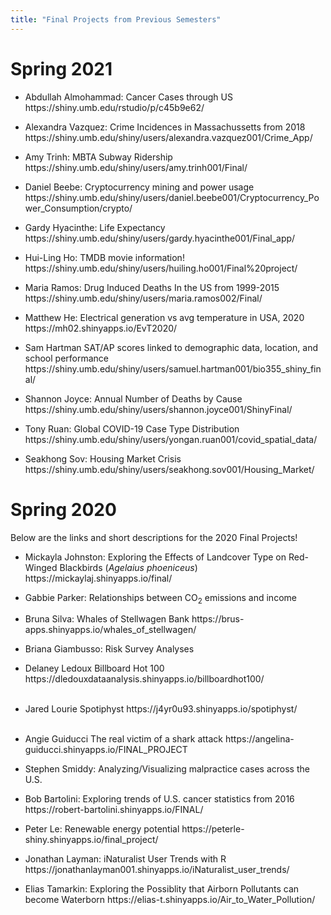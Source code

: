 ```yaml
---
title: "Final Projects from Previous Semesters"
---
```


# Spring 2021
- Abdullah Almohammad:	Cancer Cases through US	https://shiny.umb.edu/rstudio/p/c45b9e62/  
  
- Alexandra Vazquez:	Crime Incidences in Massachussetts from 2018	https://shiny.umb.edu/shiny/users/alexandra.vazquez001/Crime_App/  
  
- Amy Trinh:	MBTA Subway Ridership	https://shiny.umb.edu/shiny/users/amy.trinh001/Final/  
    
- Daniel Beebe:	Cryptocurrency mining and power usage	https://shiny.umb.edu/shiny/users/daniel.beebe001/Cryptocurrency_Power_Consumption/crypto/  
  
- Gardy Hyacinthe:	Life Expectancy	https://shiny.umb.edu/shiny/users/gardy.hyacinthe001/Final_app/  
  
- Hui-Ling Ho:	TMDB movie information!	https://shiny.umb.edu/shiny/users/huiling.ho001/Final%20project/  
  
  
- Maria Ramos: 	Drug Induced Deaths In the US from 1999-2015	https://shiny.umb.edu/shiny/users/maria.ramos002/Final/  
  
- Matthew He:	Electrical generation vs avg temperature in USA, 2020	https://mh02.shinyapps.io/EvT2020/  

- Sam Hartman	SAT/AP scores linked to demographic data, location, and school performance	https://shiny.umb.edu/shiny/users/samuel.hartman001/bio355_shiny_final/  
  
- Shannon Joyce:	Annual Number of Deaths by Cause 	https://shiny.umb.edu/shiny/users/shannon.joyce001/ShinyFinal/  
  
- Tony Ruan:	Global COVID-19 Case Type Distribution	https://shiny.umb.edu/shiny/users/yongan.ruan001/covid_spatial_data/  

- Seakhong Sov:	Housing Market Crisis	https://shiny.umb.edu/shiny/users/seakhong.sov001/Housing_Market/  
  
# Spring 2020

Below are the links and short descriptions for the 2020 Final Projects!

- Mickayla Johnston:	Exploring the Effects of Landcover Type on Red-Winged Blackbirds (*Agelaius phoeniceus*)	https://mickaylaj.shinyapps.io/final/	

- Gabbie Parker:	Relationships between CO<sub>2</sub> emissions and income  

- Bruna Silva:	Whales of Stellwagen Bank	https://brus-apps.shinyapps.io/whales_of_stellwagen/

- Briana Giambusso:	 Risk Survey Analyses		

- Delaney Ledoux	Billboard Hot 100	https://dledouxdataanalysis.shinyapps.io/billboardhot100/	
\
- Jared Lourie	Spotiphyst	https://j4yr0u93.shinyapps.io/spotiphyst/	
\
- Angie Guiducci	The real victim of a shark attack https://angelina-guiducci.shinyapps.io/FINAL_PROJECT  

- Stephen Smiddy:	Analyzing/Visualizing malpractice cases across the U.S.
 
- Bob Bartolini:	Exploring trends of U.S. cancer statistics from 2016	https://robert-bartolini.shinyapps.io/FINAL/	

- Peter Le:	Renewable energy potential	https://peterle-shiny.shinyapps.io/final_project/	

- Jonathan Layman:	iNaturalist User Trends with R	https://jonathanlayman001.shinyapps.io/iNaturalist_user_trends/	

- Elias Tamarkin:	Exploring the Possiblity that Airborn Pollutants can become Waterborn	https://elias-t.shinyapps.io/Air_to_Water_Pollution/
